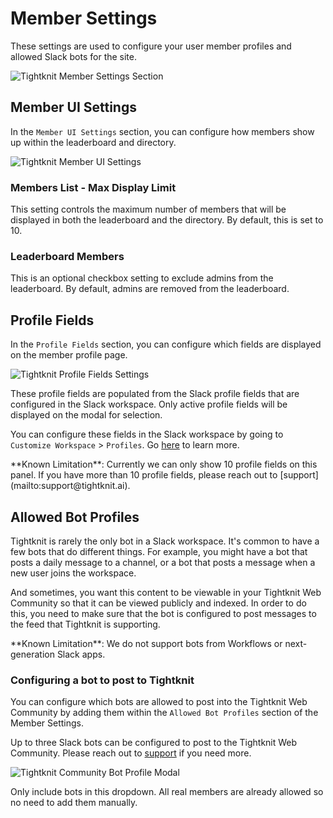 
# Member Settings

These settings are used to configure your user member profiles and allowed Slack bots for the site.

![Tightknit Member Settings Section](/MemberSettings.png)

## Member UI Settings

In the `Member UI Settings` section, you can configure how members show up within the leaderboard and directory.

![Tightknit Member UI Settings](/MemberSettingsModal.png)

### Members List - Max Display Limit

This setting controls the maximum number of members that will be displayed in both the leaderboard and the directory. By default, this is set to 10.

### Leaderboard Members

This is an optional checkbox setting to exclude admins from the leaderboard. By default, admins are removed from the leaderboard.

## Profile Fields

In the `Profile Fields` section, you can configure which fields are displayed on the member profile page.

![Tightknit Profile Fields Settings](/MemberProfileModal.png)

These profile fields are populated from the Slack profile fields that are configured in the Slack workspace.
Only active profile fields will be displayed on the modal for selection.

You can configure these fields in the Slack workspace by going to `Customize Workspace` > `Profiles`.
Go [here](https://slack.com/help/articles/212281478-Customize-member-profiles) to learn more.

<Callout type="warning" emoji="⚠️">
  **Known Limitation**: Currently we can only show 10 profile fields on this
  panel. If you have more than 10 profile fields, please reach out to
  [support](mailto:support@tightknit.ai).
</Callout>

## Allowed Bot Profiles

Tightknit is rarely the only bot in a Slack workspace. It's common to have a few bots that do different things.
For example, you might have a bot that posts a daily message to a channel, or a bot that posts a message when a new user joins the workspace.

And sometimes, you want this content to be viewable in your Tightknit Web Community so that it can be viewed publicly and indexed.
In order to do this, you need to make sure that the bot is configured to post messages to the feed that Tightknit is supporting.

<Callout type="warning">
  **Known Limitation**: We do not support bots from Workflows or next-generation
  Slack apps.
</Callout>

### Configuring a bot to post to Tightknit

You can configure which bots are allowed to post into the Tightknit Web Community by adding them within the `Allowed Bot Profiles` section of the Member Settings.

Up to three Slack bots can be configured to post to the Tightknit Web Community. Please reach out to [support](mailto:support@tightknit.ai) if you need more.

![Tightknit Community Bot Profile Modal](/CommunityBotProfileModal.png)

<Callout type="info" emoji="ℹ️">
  Only include bots in this dropdown. All real members are already allowed so no
  need to add them manually.
</Callout>
